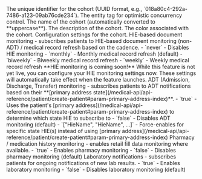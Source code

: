 <ResponseField name="id" type="string" required>
  The unique identifier for the cohort (UUID format, e.g., `018a80c4-292a-7486-a123-09ab76cde234`).
</ResponseField>

<ResponseField name="eTag" type="string" required>
  The entity tag for optimistic concurrency control.
</ResponseField>

<ResponseField name="name" type="string" required>
  The name of the cohort (automatically converted to **uppercase**).
</ResponseField>

<ResponseField name="description" type="string" required>
  The description of the cohort.
</ResponseField>

<ResponseField name="color" type="string" required>
  The color associated with the cohort.
</ResponseField>

<ResponseField name="settings" type="object" required>
  Configuration settings for the cohort.
  <Expandable title="Settings properties">
     <ResponseField name="monitoring" type="object" optional>
      <ResponseField name="hie" type="string" optional>
        HIE-based document monitoring - subscribes patients to HIE-based document monitoring (non-ADT) / medical record refresh based on the cadence.
        - `never` - Disables HIE monitoring
        - `monthly` - Monthly medical record refresh (default)
        - `biweekly` - Biweekly medical record refresh
        - `weekly` - Weekly medical record refresh
        <Warning>
          **HIE monitoring is coming soon!** While this feature is not yet live, you can configure your HIE monitoring settings now. These settings will automatically take effect when the feature launches.
        </Warning>
      </ResponseField>
      <ResponseField name="adt" type="boolean|array" optional>
        ADT (Admission, Discharge, Transfer) monitoring - subscribes patients to ADT notifications based on their **[primary address state](/medical-api/api-reference/patient/create-patient#param-primary-address-index)**.  
        - `true` - Uses the patient's [primary address](/medical-api/api-reference/patient/create-patient#param-primary-address-index) to determine which state HIE to subscribe to
        - `false` - Disables ADT monitoring (default)
        - `["HieName", "HieName", ...]` - Force-enables for specific state HIE(s) instead of using [primary address](/medical-api/api-reference/patient/create-patient#param-primary-address-index)
      </ResponseField>
      <ResponseField name="pharmacy" type="boolean" optional>
        Pharmacy / medication history monitoring - enables retail fill data monitoring where available.  
        - `true` - Enables pharmacy monitoring
        - `false` - Disables pharmacy monitoring (default)
      </ResponseField>
      <ResponseField name="laboratory" type="boolean" optional>
        Laboratory notifications - subscribes patients for ongoing notifications of new lab results.  
        - `true` - Enables laboratory monitoring
        - `false` - Disables laboratory monitoring (default)
      </ResponseField>
    </ResponseField>
  </Expandable>
</ResponseField>
